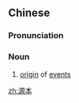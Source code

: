 ==Chinese==
{{zh-forms}}

===Pronunciation===
{{zh-pron
|m=yuánběn
|cat=n
}}

===Noun===
{{zh-noun}}

# [[origin]] of [[event]]s

[[zh:源本]]